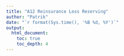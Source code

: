 ```yaml
---
title: "A12 Reinsurance Loss Reserving"
author: "Patrik"
date: "`r format(Sys.time(), '%B %d, %Y')`"
output: 
  html_document:
    toc: true
    toc_depth: 4
---
```

